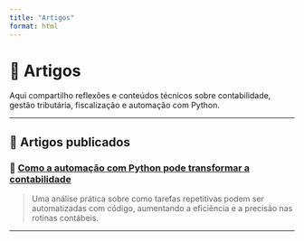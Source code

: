 ```yaml
---
title: "Artigos"
format: html
---
```


# 📝 Artigos

Aqui compartilho reflexões e conteúdos técnicos sobre contabilidade, gestão tributária, fiscalização e automação com Python.

---

## 📌 Artigos publicados

### 📄 [Como a automação com Python pode transformar a contabilidade](artigos/automacao-python-contabilidade.qmd)

> Uma análise prática sobre como tarefas repetitivas podem ser automatizadas com código, aumentando a eficiência e a precisão nas rotinas contábeis.

---
 

